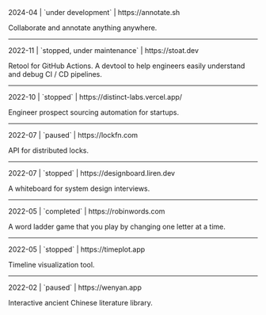 
<Title order={2} fw={800} size={30}>
  Projects
</Title>

<Space h="xl" />

<Title order={2} fw={800} size={30}>
  <ProjectTitle title="Annotate" />
</Title>

<Callout type="info">
  2024-04 | `under development` | https://annotate.sh
</Callout>

Collaborate and annotate anything anywhere.

---

<Title order={2} fw={800} size={30}>
  <ProjectTitle title="Stoat" />
</Title>

<Callout type="info">
  2022-11 | `stopped, under maintenance` | https://stoat.dev
</Callout>

Retool for GitHub Actions. A devtool to help engineers easily understand and debug CI / CD pipelines.

----

<Title order={2} fw={800} size={30}>
  <ProjectTitle title="Distinct" />
</Title>

<Callout type="error">
  2022-10 | `stopped` | https://distinct-labs.vercel.app/
</Callout>

Engineer prospect sourcing automation for startups.

----

<Title order={2} fw={800} size={30}>
  <ProjectTitle title="LockFn" />
</Title>

<Callout type="info">
  2022-07 | `paused` | https://lockfn.com
</Callout>

API for distributed locks.

----

<Title order={2} fw={800} size={30}>
  <ProjectTitle title="Designboard" />
</Title>

<Callout type="error">
  2022-07 | `stopped` | https://designboard.liren.dev
</Callout>

A whiteboard for system design interviews.

----

<Title order={2} fw={800} size={30}>
  <ProjectTitle title="RobinWords" />
</Title>

<Callout type="info">
  2022-05 | `completed` | https://robinwords.com
</Callout>

A word ladder game that you play by changing one letter at a time.

----

<Title order={2} fw={800} size={30}>
  <ProjectTitle title="Timeplot" />
</Title>

<Callout type="error">
  2022-05 | `stopped` | https://timeplot.app
</Callout>

Timeline visualization tool.

----

<Title order={2} fw={800} size={30}>
  <ProjectTitle title="Wenyan" />
</Title>

<Callout type="info">
  2022-02 | `paused` | https://wenyan.app
</Callout>

Interactive ancient Chinese literature library.

